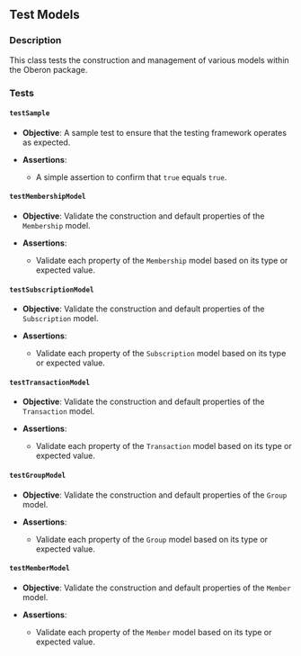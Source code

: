 ## Test Models

### Description
This class tests the construction and management of various models within the Oberon package.

### Tests

#### `testSample`

- **Objective**: A sample test to ensure that the testing framework operates as expected.
  
- **Assertions**:
  - A simple assertion to confirm that `true` equals `true`.

#### `testMembershipModel`

- **Objective**: Validate the construction and default properties of the `Membership` model.
  
- **Assertions**:
  - Validate each property of the `Membership` model based on its type or expected value.

#### `testSubscriptionModel`

- **Objective**: Validate the construction and default properties of the `Subscription` model.
  
- **Assertions**:
  - Validate each property of the `Subscription` model based on its type or expected value.

#### `testTransactionModel`

- **Objective**: Validate the construction and default properties of the `Transaction` model.
  
- **Assertions**:
  - Validate each property of the `Transaction` model based on its type or expected value.

#### `testGroupModel`

- **Objective**: Validate the construction and default properties of the `Group` model.
  
- **Assertions**:
  - Validate each property of the `Group` model based on its type or expected value.

#### `testMemberModel`

- **Objective**: Validate the construction and default properties of the `Member` model.
  
- **Assertions**:
  - Validate each property of the `Member` model based on its type or expected value.

